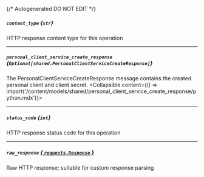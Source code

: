 {/* Autogenerated DO NOT EDIT  */}

##### `content_type` *{`str`}*
HTTP response content type for this operation

---
##### `personal_client_service_create_response` *{`Optional[shared.PersonalClientServiceCreateResponse]`}*
The PersonalClientServiceCreateResponse message contains the created personal client and client secret.
<Collapsible content={() => import('/content/models/shared/personal_client_service_create_response/python.mdx')}>
</Collapsible>

---
##### `status_code` *{`int`}*
HTTP response status code for this operation

---
##### `raw_response` [*{ `requests.Response` }*](https://requests.readthedocs.io/en/latest/api/#requests.Response)
Raw HTTP response; suitable for custom response parsing

